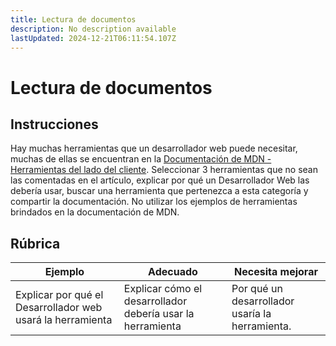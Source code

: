 ```yaml
---
title: Lectura de documentos
description: No description available
lastUpdated: 2024-12-21T06:11:54.107Z
---
```


# Lectura de documentos

## Instrucciones

Hay muchas herramientas que un desarrollador web puede necesitar, muchas de ellas se encuentran en la [Documentación de MDN - Herramientas del lado del cliente](https://developer.mozilla.org/docs/Learn/Tools_and_testing/Understanding_client-side_tools/Overview). Seleccionar 3 herramientas que no sean las comentadas en el artículo, explicar por qué un Desarrollador Web las debería usar, buscar una herramienta que pertenezca a esta categoría y compartir la documentación. No utilizar los ejemplos de herramientas brindados en la documentación de MDN.


## Rúbrica

Ejemplo | Adecuado | Necesita mejorar
--- | --- | -- |
| Explicar por qué el Desarrollador web usará la herramienta | Explicar cómo el desarrollador debería usar la herramienta| Por qué un desarrollador usaría la herramienta. |

